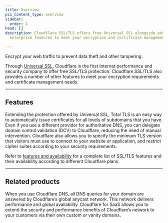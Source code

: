 ```yaml
---
title: Overview
pcx_content_type: overview
sidebar:
  order: 1
head: []
description: Cloudflare SSL/TLS offers free Universal SSL alongside advanced and
  enterprise features to meet your encryption and certificate management needs.

---
```



<Description>

Encrypt your web traffic to prevent data theft and other tampering. 
</Description>

<Plan type="all" />

Through [Universal SSL](/ssl/edge-certificates/universal-ssl/), Cloudflare is the first Internet performance and security company to offer free SSL/TLS protection.
Cloudflare SSL/TLS also provides a number of other features to meet your encryption requirements and certificate management needs.

***

## Features

<Feature header="Total TLS" href="/ssl/edge-certificates/additional-options/total-tls/">
Extending the protection offered by Universal SSL, Total TLS is an easy way to automatically issue certificates for all levels of subdomains that you have. 
</Feature>

<Feature header="Delegated DCV" href="/ssl/edge-certificates/changing-dcv-method/methods/delegated-dcv/">
Even if you use a different provider for authoritative DNS, you can delegate domain control validation (DCV) to Cloudflare, reducing the need of manual intervention. 
</Feature>

<Feature header="Custom TLS settings" href="/ssl/edge-certificates/additional-options/minimum-tls/">
Cloudflare also allows you to specify the minimum TLS version that visitors must use to connect to your website or application, and restrict cipher suites according to your security requirements. 
</Feature>

<br />

Refer to [features and availability](/ssl/reference/all-features/) for a complete list of SSL/TLS features and their availability according to different Cloudflare plans.

***

## Related products

<RelatedProduct header="Cloudflare DNS" href="/dns/" product="dns">
When you use Cloudflare DNS, all DNS queries for your domain are answered by Cloudflare’s global anycast network. This network delivers performance and global availability. 
</RelatedProduct>

<RelatedProduct header="Cloudflare for SaaS" href="/cloudflare-for-platforms/cloudflare-for-saas/" product="cloudflare-for-platforms">
Cloudflare for SaaS allows you to extend the security and performance benefits of Cloudflare’s network to your customers via their own custom or vanity domains. 
</RelatedProduct>
